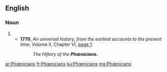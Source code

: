 {{also|Phoenicians}}
==English==

===Noun===
{{head|en|noun plural form}}

# {{plural of|Phœnician|lang=en}}
#* '''1779''', ''An universal history, from the earliest accounts to the present time''; Volume II, Chapter VI, [http://books.google.com/books?id=0ScIAAAAQAAJ&hl=en&pg=PA1#v=onepage&q&f=false page 1]:
#*: ''The Hiſtory of the '''Phœnicians.'''''

[[ar:Phœnicians]]
[[fr:Phœnicians]]
[[ku:Phœnicians]]
[[mg:Phœnicians]]
